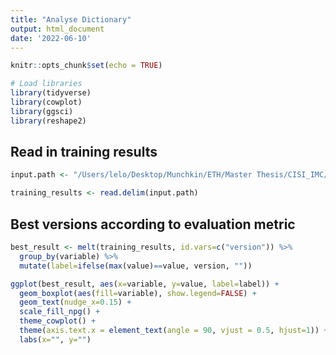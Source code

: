 ```yaml
---
title: "Analyse Dictionary"
output: html_document
date: '2022-06-10'
---
```


```r
knitr::opts_chunk$set(echo = TRUE)

# Load libraries
library(tidyverse)
library(cowplot)
library(ggsci)
library(reshape2)
```


## Read in training results

```r
input.path <- "/Users/lelo/Desktop/Munchkin/ETH/Master Thesis/CISI_IMC/tests/data/simulation_results.txt"

training_results <- read.delim(input.path)
```


## Best versions according to evaluation metric

```r
best_result <- melt(training_results, id.vars=c("version")) %>%
  group_by(variable) %>%
  mutate(label=ifelse(max(value)==value, version, ""))

ggplot(best_result, aes(x=variable, y=value, label=label)) +
  geom_boxplot(aes(fill=variable), show.legend=FALSE) +
  geom_text(nudge_x=0.15) +
  scale_fill_npg() +
  theme_cowplot() +
  theme(axis.text.x = element_text(angle = 90, vjust = 0.5, hjust=1)) +
  labs(x="", y="")
```

